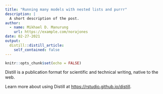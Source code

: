 ```yaml
---
title: "Running many models with nested lists and purrr"
description: |
  A short description of the post.
author:
  - name: Mikhael D. Manurung
    url: https://example.com/norajones
date: 02-27-2021
output:
  distill::distill_article:
    self_contained: false
---
```



```r
knitr::opts_chunk$set(echo = FALSE)
```

Distill is a publication format for scientific and technical writing, native to the web.

Learn more about using Distill at <https://rstudio.github.io/distill>.


